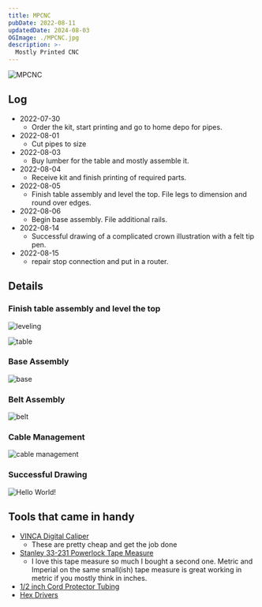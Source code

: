 ```yaml
---
title: MPCNC
pubDate: 2022-08-11
updatedDate: 2024-08-03
OGImage: ./MPCNC.jpg
description: >-
  Mostly Printed CNC
---
```


![MPCNC](./MPCNC.jpg)

## Log

- 2022-07-30 
	- Order the kit, start printing and go to home depo for pipes.
- 2022-08-01 
	- Cut pipes to size
- 2022-08-03 
	- Buy lumber for the table and mostly assemble it.
- 2022-08-04 
	- Receive kit and finish printing of required parts.
- 2022-08-05
	- Finish table assembly and level the top. File legs to dimension and round over edges.
- 2022-08-06
	- Begin base assembly. File additional rails.
- 2022-08-14
	- Successful drawing of a complicated crown illustration with a felt tip pen.
- 2022-08-15
	- repair stop connection and put in a router.

## Details

### Finish table assembly and level the top
![leveling](./leveling_the_top.jpg)

![table](./table_is_made.jpg)

### Base Assembly
![base](./building_the_base.jpg)

### Belt Assembly
![belt](./hooking_up_a_belt.jpg)

### Cable Management
![cable management](./mpcnc_cable_management.jpg)

### Successful Drawing
![Hello World!](./mpcnc_hello_world.jpg)

## Tools that came in handy

- [VINCA Digital Caliper](https://amzn.to/4cbyoQr)
	- These are pretty cheap and get the job done
- [Stanley 33-231 Powerlock Tape Measure](https://amzn.to/4fuHNFO)
	- I love this tape measure so much I bought a second one. Metric and Imperial
		on the same small(ish) tape measure is great working in metric if you mostly
		think in inches.
- [1/2 inch Cord Protector Tubing](https://amzn.to/4dsTtHo)
- [Hex Drivers](https://amzn.to/4fxujJu)
